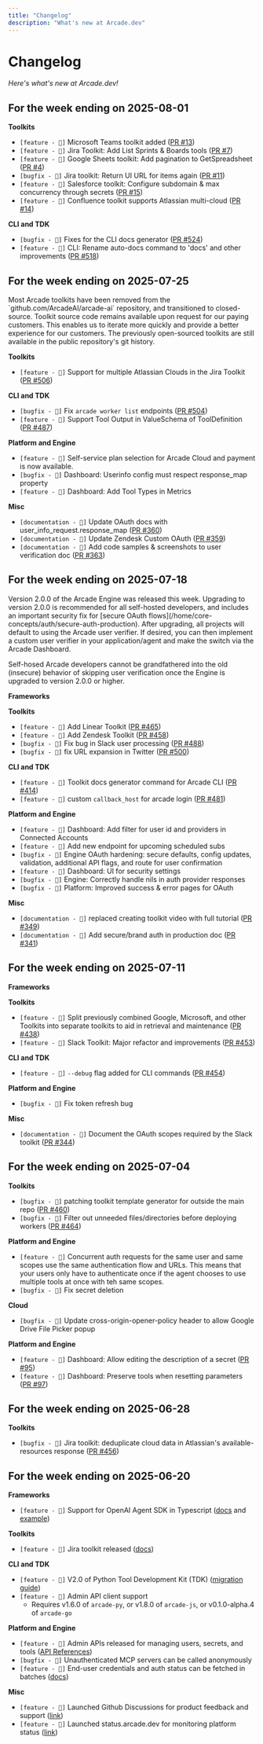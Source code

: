 ```yaml
---
title: "Changelog"
description: "What's new at Arcade.dev"
---
```


# Changelog

*Here's what's new at Arcade.dev!*

## For the week ending on 2025-08-01

**Toolkits**
* `[feature - 🚀]` Microsoft Teams toolkit added ([PR #13](https://github.com/ArcadeAI/toolkits/pull/13))
* `[feature - 🚀]` Jira Toolkit: Add List Sprints & Boards tools ([PR #7](https://github.com/ArcadeAI/toolkits/pull/7))
* `[feature - 🚀]` Google Sheets toolkit: Add pagination to GetSpreadsheet ([PR #4](https://github.com/ArcadeAI/toolkits/pull/4))
* `[bugfix - 🐛]` Jira toolkit: Return UI URL for items again ([PR #11](https://github.com/ArcadeAI/toolkits/pull/11))
* `[feature - 🚀]` Salesforce toolkit: Configure subdomain & max concurrency through secrets ([PR #15](https://github.com/ArcadeAI/toolkits/pull/15))
* `[feature - 🚀]` Confluence toolkit supports Atlassian multi-cloud ([PR #14](https://github.com/ArcadeAI/toolkits/pull/14))

**CLI and TDK**
* `[bugfix - 🐛]` Fixes for the CLI docs generator ([PR #524](https://github.com/ArcadeAI/arcade-ai/pull/524))
* `[feature - 🚀]` CLI: Rename auto-docs command to 'docs' and other improvements ([PR #518](https://github.com/ArcadeAI/arcade-ai/pull/518))

## For the week ending on 2025-07-25

<Note>
  Most Arcade toolkits have been removed from the `github.com/ArcadeAI/arcade-ai` repository, and transitioned to closed-source.  Toolkit source code remains available upon request for our paying customers. This enables us to iterate more quickly and provide a better experience for our customers.  The previously open-sourced toolkits are still available in the public repository's git history.
</Note>

**Toolkits**
* `[feature - 🚀]` Support for multiple Atlassian Clouds in the Jira Toolkit ([PR #506](https://github.com/ArcadeAI/arcade-ai/pull/506))

**CLI and TDK**
* `[bugfix - 🐛]` Fix `arcade worker list` endpoints ([PR #504](https://github.com/ArcadeAI/arcade-ai/pull/504))
* `[feature - 🚀]` Support Tool Output in ValueSchema of ToolDefinition ([PR #487](https://github.com/ArcadeAI/arcade-ai/pull/487))

**Platform and Engine**
* `[feature - 🚀]` Self-service plan selection for Arcade Cloud and payment is now available.
* `[bugfix - 🐛]` Dashboard: Userinfo config must respect response_map property
* `[feature - 🚀]` Dashboard: Add Tool Types in Metrics

**Misc**
* `[documentation - 📝]` Update OAuth docs with user_info_request.response_map ([PR #360](https://github.com/ArcadeAI/docs/pull/360))
* `[documentation - 📝]` Update Zendesk Custom OAuth ([PR #359](https://github.com/ArcadeAI/docs/pull/359))
* `[documentation - 📝]` Add code samples & screenshots to user verification doc ([PR #363](https://github.com/ArcadeAI/docs/pull/363))


## For the week ending on 2025-07-18

<Note>
  Version 2.0.0 of the Arcade Engine was released this week.  Upgrading to version 2.0.0 is recommended for all self-hosted developers, and includes an important security fix for [secure OAuth flows](/home/core-concepts/auth/secure-auth-production).  After upgrading, all projects will default to using the Arcade user verifier.  If desired, you can then implement a custom user verifier in your application/agent and make the switch via the Arcade Dashboard.

  Self-hosed Arcade developers cannot be grandfathered into the old (insecure) behavior of skipping user verification once the Engine is upgraded to version 2.0.0 or higher.
</Note>

**Frameworks**

**Toolkits**
* `[feature - 🚀]` Add Linear Toolkit ([PR #465](https://github.com/ArcadeAI/arcade-ai/pull/465))
* `[feature - 🚀]` Add Zendesk Toolkit ([PR #458](https://github.com/ArcadeAI/arcade-ai/pull/458))
* `[bugfix - 🐛]` Fix bug in Slack user processing ([PR #488](https://github.com/ArcadeAI/arcade-ai/pull/488))
* `[bugfix - 🐛]` fix URL expansion in Twitter ([PR #500](https://github.com/ArcadeAI/arcade-ai/pull/500))

**CLI and TDK**
* `[feature - 🚀]` Toolkit docs generator command for Arcade CLI ([PR #414](https://github.com/ArcadeAI/arcade-ai/pull/414))
* `[feature - 🚀]` custom `callback_host` for arcade login ([PR #481](https://github.com/ArcadeAI/arcade-ai/pull/481))

**Platform and Engine**
* `[feature - 🚀]` Dashboard: Add filter for user id and providers in Connected Accounts
* `[feature - 🚀]` Add new endpoint for upcoming scheduled subs
* `[bugfix - 🐛]` Engine OAuth hardening: secure defaults, config updates, validation, additional API flags, and route for user confirmation
* `[feature - 🚀]` Dashboard: UI for security settings
* `[bugfix - 🐛]` Engine: Correctly handle nils in auth provider responses
* `[bugfix - 🐛]` Platform: Improved success & error pages for OAuth

**Misc**
* `[documentation - 📝]` replaced creating toolkit video with full tutorial ([PR #349](https://github.com/ArcadeAI/docs/pull/349))
* `[documentation - 📝]` Add secure/brand auth in production doc ([PR #341](https://github.com/ArcadeAI/docs/pull/341))


## For the week ending on 2025-07-11

**Frameworks**

**Toolkits**
* `[feature - 🚀]` Split previously combined Google, Microsoft, and other Toolkits into separate toolkits to aid in retrieval and maintenance ([PR #438](https://github.com/ArcadeAI/arcade-ai/pull/438))
* `[feature - 🚀]` Slack Toolkit: Major refactor and improvements ([PR #453](https://github.com/ArcadeAI/arcade-ai/pull/453))

**CLI and TDK**
* `[feature - 🚀]` `--debug` flag added for CLI commands ([PR #454](https://github.com/ArcadeAI/arcade-ai/pull/454))

**Platform and Engine**
* `[bugfix - 🐛]` Fix token refresh bug

**Misc**
* `[documentation - 📝]` Document the OAuth scopes required by the Slack toolkit ([PR #344](https://github.com/ArcadeAI/docs/pull/344))

## For the week ending on 2025-07-04

**Toolkits**
* `[bugfix - 🐛]` patching toolkit template generator for outside the main repo ([PR #460](https://github.com/ArcadeAI/arcade-ai/pull/460))
* `[bugfix - 🐛]` Filter out unneeded files/directories before deploying workers ([PR #464](https://github.com/ArcadeAI/arcade-ai/pull/464))

**Platform and Engine**
* `[feature - 🚀]` Concurrent auth requests for the same user and same scopes use the same authentication flow and URLs.  This means that your users only have to authenticate once if the agent chooses to use multiple tools at once with teh same scopes.
* `[bugfix - 🐛]` Fix secret deletion

**Cloud**
* `[bugfix - 🐛]` Update cross-origin-opener-policy header to allow Google Drive File Picker popup

**Platform and Engine**
* `[feature - 🚀]` Dashboard: Allow editing the description of a secret ([PR #95](https://github.com/ArcadeAI/dashboard/pull/95))
* `[feature - 🚀]` Dashboard: Preserve tools when resetting parameters ([PR #97](https://github.com/ArcadeAI/dashboard/pull/97))

## For the week ending on 2025-06-28

**Toolkits**
* `[bugfix - 🐛]` Jira toolkit: deduplicate cloud data in Atlassian's available-resources response ([PR #456](https://github.com/ArcadeAI/arcade-ai/pull/456))

## For the week ending on 2025-06-20

**Frameworks**
* `[feature - 🚀]` Support for OpenAI Agent SDK in Typescript ([docs](https://docs.arcade.dev/home/agent-frameworks/oai-agents/overview) and [example](https://github.com/ArcadeAI/arcade-ai/tree/main/examples/openai-agents-ts))

**Toolkits**
* `[feature - 🚀]` Jira toolkit released ([docs](https://docs.arcade.dev/toolkits/categories/productivity/jira))

**CLI and TDK**
* `[feature - 🚀]` V2.0 of Python Tool Development Kit (TDK) ([migration guide](https://docs.arcade.dev/home/migrate-to-v2))
* `[feature - 🚀]` Admin API client support
  *  Requires v1.6.0 of `arcade-py`, or v1.8.0 of `arcade-js`, or v0.1.0-alpha.4 of `arcade-go`

**Platform and Engine**
* `[feature - 🚀]` Admin APIs released for managing users, secrets, and tools ([API References](https://reference.arcade.dev/api-reference#tag/admin))
* `[bugfix - 🐛]` Unauthenticated MCP servers can be called anonymously
* `[feature - 🚀]` End-user credentials and auth status can be fetched in batches ([docs](https://docs.arcade.dev/home/core-concepts/auth/tool-auth-status))

**Misc**
* `[feature - 🚀]` Launched Github Discussions for product feedback and support ([link](https://github.com/ArcadeAI/arcade-ai/discussions))
* `[feature - 🚀]` Launched status.arcade.dev for monitoring platform status ([link](https://status.arcade.dev))


